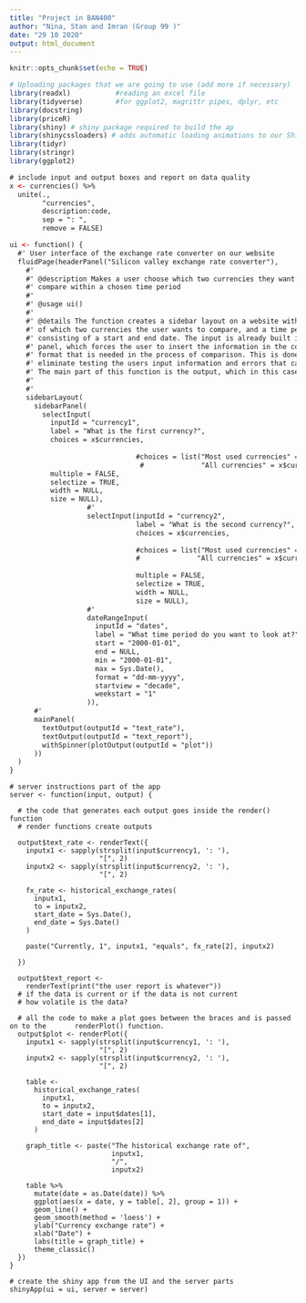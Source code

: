 ```yaml
---
title: "Project in BAN400"
author: "Nina, Stan and Imran (Group 99 )"
date: "29 10 2020"
output: html_document
---
```


```r
knitr::opts_chunk$set(echo = TRUE)

# Uploading packages that we are going to use (add more if necessary)
library(readxl)           #reading an excel file
library(tidyverse)        #for ggplot2, magrittr pipes, dplyr, etc
library(docstring)
library(priceR)
library(shiny) # shiny package required to build the ap
library(shinycssloaders) # adds automatic loading animations to our Shiny plot
library(tidyr)
library(stringr)
library(ggplot2)

```

```ui
# include input and output boxes and report on data quality
x <- currencies() %>%
  unite(.,
        "currencies",
        description:code,
        sep = ": ",
        remove = FALSE)

ui <- function() {
  #' User interface of the exchange rate converter on our website
  fluidPage(headerPanel("Silicon valley exchange rate converter"), 
    #' 
    #' @description Makes a user choose which two currencies they want to
    #' compare within a chosen time period
    #' 
    #' @usage ui()
    #'
    #' @details The function creates a sidebar layout on a website with panels
    #' of which two currencies the user wants to compare, and a time period with
    #' consisting of a start and end date. The input is already built in for each
    #' panel, which forces the user to insert the information in the correct
    #' format that is needed in the process of comparison. This is done to
    #' eliminate testing the users input information and errors that can occur.
    #' The main part of this function is the output, which in this case is .... 
    #' 
    #'
    sidebarLayout(
      sidebarPanel(
        selectInput(
          inputId = "currency1",
          label = "What is the first currency?",
          choices = x$currencies,
          
                               #choices = list("Most used currencies" = grep("EUR|USD|NOK|GBP", x$currencies, value = T),
                                #              "All currencies" = x$currencies), #grouping, but its a fail for now
          multiple = FALSE,
          selectize = TRUE,
          width = NULL,
          size = NULL), 
                   #'               
                   selectInput(inputId = "currency2",
                               label = "What is the second currency?",
                               choices = x$currencies,
                               
                               #choices = list("Most used currencies" = grep("EUR|USD|NOK|GBP", x$currencies, value = T),
                               #              "All currencies" = x$currencies),
                               
                               multiple = FALSE,
                               selectize = TRUE,
                               width = NULL,
                               size = NULL), 
                   #'               
                   dateRangeInput(
                     inputId = "dates",
                     label = "What time period do you want to look at?",
                     start = "2000-01-01",
                     end = NULL,
                     min = "2000-01-01",
                     max = Sys.Date(),
                     format = "dd-mm-yyyy",
                     startview = "decade",
                     weekstart = "1"
                   )), 
      #'          
      mainPanel(
        textOutput(outputId = "text_rate"),
        textOutput(outputId = "text_report"),
        withSpinner(plotOutput(outputId = "plot"))
      ))
  )
}

```


```server
# server instructions part of the app
server <- function(input, output) {
  
  # the code that generates each output goes inside the render() function
  # render functions create outputs
  
  output$text_rate <- renderText({
    inputx1 <- sapply(strsplit(input$currency1, ': '),
                      "[", 2)
    inputx2 <- sapply(strsplit(input$currency2, ': '),
                      "[", 2)
    
    fx_rate <- historical_exchange_rates(
      inputx1,
      to = inputx2,
      start_date = Sys.Date(),
      end_date = Sys.Date()
    )
    
    paste("Currently, 1", inputx1, "equals", fx_rate[2], inputx2)
    
  })
  
  output$text_report <-
    renderText(print("the user report is whatever"))
  # if the data is current or if the data is not current
  # how volatile is the data?
  
  # all the code to make a plot goes between the braces and is passed on to the       renderPlot() function.
  output$plot <- renderPlot({
    inputx1 <- sapply(strsplit(input$currency1, ': '),
                      "[", 2)
    inputx2 <- sapply(strsplit(input$currency2, ': '),
                      "[", 2)
    
    table <-
      historical_exchange_rates(
        inputx1,
        to = inputx2,
        start_date = input$dates[1],
        end_date = input$dates[2]
      )
    
    graph_title <- paste("The historical exchange rate of",
                         inputx1,
                         "/",
                         inputx2)
    
    table %>%
      mutate(date = as.Date(date)) %>%
      ggplot(aes(x = date, y = table[, 2], group = 1)) +
      geom_line() +
      geom_smooth(method = 'loess') +
      ylab("Currency exchange rate") +
      xlab("Date") +
      labs(title = graph_title) +
      theme_classic()
  })
}

```


```shiny
# create the shiny app from the UI and the server parts
shinyApp(ui = ui, server = server)
```

